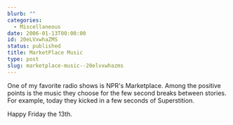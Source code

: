 ```yaml
---
blurb: ""
categories:
  - Miscellaneous
date: 2006-01-13T00:00:00
id: 20eLVxwhaZMS
status: published
title: MarketPlace Music
type: post
slug: marketplace-music--20elvxwhazms
---
```


One of my favorite radio shows is NPR's Marketplace. Among the
positive points is the music they choose for the few second breaks
between stories. For example, today they kicked in a few seconds of
Superstition. 

Happy Friday the 13th.

<YouTubeVideo id="0CFuCYNx-1g" />

